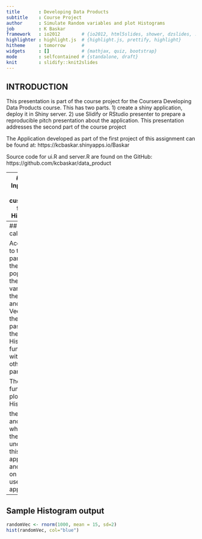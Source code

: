 ```yaml
---
title       : Developing Data Products
subtitle    : Course Project
author      : Simulate Random variables and plot Histograms
job         : K Baskar
framework   : io2012        # {io2012, html5slides, shower, dzslides, ...}
highlighter : highlight.js  # {highlight.js, prettify, highlight}
hitheme     : tomorrow      # 
widgets     : []            # {mathjax, quiz, bootstrap}
mode        : selfcontained # {standalone, draft}
knit        : slidify::knit2slides
---
```



## INTRODUCTION

This presentation is part of the course project for the Coursera Developing Data Products course. This has two parts. 1) create a shiny application, deploy it in Shiny server. 2) use Slidify or RStudio presenter to prepare a reproducible pitch presentation about the application. This presentation addresses the second part of the course project

The Application developed as part of the first project of this assignment can be found at: https://kcbaskar.shinyapps.io/Baskar

Source code for ui.R and server.R are found on the GitHub: https://github.com/kcbaskar/data_product


--- 
## The Inputs can be customized for the Histogram

Choose / input below parameters :


1) The data distribution type: Normal or Exponential.


2) Sample Size: Between 100 to 5000 in steps of 100


3a) For Normal Distribution, input the mean and Standard Deviation


3b) for Exponential, input the lambda


---
## Output calculations

According to the input parameter the R code populates the random variables to the vector and that Vector is then passed to the Histogram function with the other input parameters.

The R Hist function plots the Histogram.

ther is another tab, which helps the users understand this application and helps on how to use this application.

---
## Sample Histogram output

```r
randomVec <- rnorm(1000, mean = 15, sd=2)
hist(randomVec, col="blue")

```


